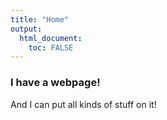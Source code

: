 ```yaml
---
title: "Home"
output: 
  html_document:
    toc: FALSE
---
```


### I have a webpage!

And I can put all kinds of stuff on it!